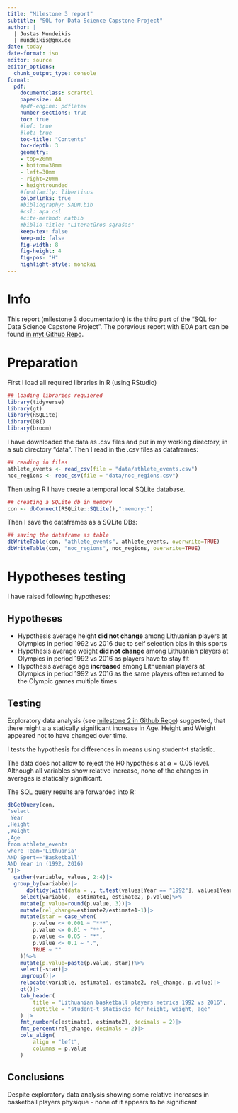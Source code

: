 ```yaml
---
title: "Milestone 3 report"
subtitle: "SQL for Data Science Capstone Project"
author: |
  | Justas Mundeikis
  | mundeikis@gmx.de
date: today
date-format: iso
editor: source 
editor_options:
  chunk_output_type: console
format: 
  pdf: 
    documentclass: scrartcl 
    papersize: A4 
    #pdf-engine: pdflatex 
    number-sections: true 
    toc: true
    #lof: true
    #lot: true
    toc-title: "Contents" 
    toc-depth: 3 
    geometry: 
    - top=20mm 
    - bottom=30mm 
    - left=30mm 
    - right=20mm 
    - heightrounded 
    #fontfamily: libertinus 
    colorlinks: true 
    #bibliography: SADM.bib 
    #csl: apa.csl 
    #cite-method: natbib 
    #biblio-title: "Literatūros sąrašas" 
    keep-tex: false
    keep-md: false
    fig-width: 8
    fig-height: 4
    fig-pos: "H"
    highlight-style: monokai
---
```

\newpage
# Info
This report (milestone 3 documentation) is the third part of the "SQL for Data Science Capstone Project". The porevious report with EDA part can be found [in myt Github Repo](https://github.com/justasmundeikis/SQL_capstone/blob/main/milestone_2.pdf).

# Preparation

First I load all required libraries in R (using RStudio)

```r
## loading libraries requiered
library(tidyverse)
library(gt)
library(RSQLite)
library(DBI)
library(broom)
```

I have downloaded the data as .csv files and put in my working directory, in a sub directory "data". Then I read in the .csv files as dataframes:

```r
## reading in files
athlete_events <- read_csv(file = "data/athlete_events.csv")
noc_regions <- read_csv(file = "data/noc_regions.csv")
```

Then using R I have create a temporal local SQLite database. 

```r
## creating a SQLite db in memory
con <- dbConnect(RSQLite::SQLite(),":memory:")
```

Then I save the dataframes as a SQLite DBs:

```r
## saving the dataframe as table
dbWriteTable(con, "athlete_events", athlete_events, overwrite=TRUE)
dbWriteTable(con, "noc_regions", noc_regions, overwrite=TRUE)
```

\newpage
# Hypotheses testing

I have raised following hypotheses:

## Hypotheses

-   Hypothesis average height **did not change** among Lithuanian players at Olympics in period 1992 vs 2016 due to self selection bias in this sports
-   Hypothesis average weight **did not change** among Lithuanian players at Olympics in period 1992 vs 2016 as players have to stay fit
-   Hypothesis average age  **increased** among Lithuanian players at Olympics in period 1992 vs 2016 as the same players often returned to the Olympic games multiple times


## Testing 
Exploratory data analysis (see [milestone 2 in Github Repo](https://github.com/justasmundeikis/SQL_capstone/blob/main/milestone_2.pdf)) suggested, that there might a a statically significant increase in Age. Height and Weight appeared not to have changed over time.

I tests the hypothesis for differences in means using student-t statistic.

The data does not allow to reject the H0 hypothesis at $\alpha=0.05$ level. Although all variables show relative increase, none of the changes in averages is statically significant.

The SQL query results are forwarded into R:

```r
dbGetQuery(con, 
"select 
 Year 
,Height
,Weight
,Age
from athlete_events
where Team='Lithuania' 
AND Sport=='Basketball'
AND Year in (1992, 2016)
")|>
  gather(variable, values, 2:4)|>
  group_by(variable)|>
      do(tidy(with(data = ., t.test(values[Year == "1992"], values[Year == "2016"]))))|>
    select(variable,  estimate1, estimate2, p.value)%>%
    mutate(p.value=round(p.value, 3))|>
    mutate(rel_change=estimate2/estimate1-1)|>
    mutate(star = case_when(
        p.value <= 0.001 ~ "***",
        p.value <= 0.01 ~ "**",
        p.value <= 0.05 ~ "*",
        p.value <= 0.1 ~ ".",
        TRUE ~ ""
    ))%>%
    mutate(p.value=paste(p.value, star))%>%
    select(-star)|>
    ungroup()|>
    relocate(variable, estimate1, estimate2, rel_change, p.value)|>
    gt()|>
    tab_header(
        title = "Lithuanian basketball players metrics 1992 vs 2016",
        subtitle = "student-t statiscis for height, weight, age"
    ) |>
    fmt_number(c(estimate1, estimate2), decimals = 2)|>
    fmt_percent(rel_change, decimals = 2)|>
    cols_align(
        align = "left",
        columns = p.value
    )
```


## Conclusions

Despite exploratory data analysis showing some relative increases in basketball players physique - none of it appears to be significant

